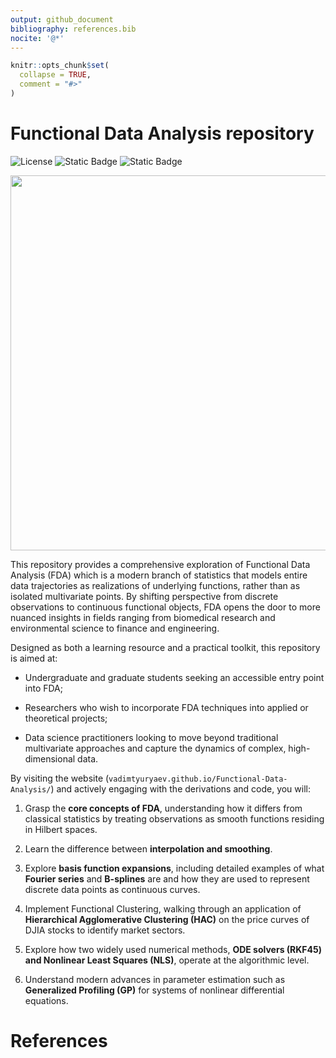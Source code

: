 ```yaml
---
output: github_document
bibliography: references.bib
nocite: '@*'
---
```

  
```r
knitr::opts_chunk$set(
  collapse = TRUE,
  comment = "#>"
)
```

# Functional Data Analysis repository

<!-- badges: start -->
![License](https://img.shields.io/badge/License-Apache%202.0%20%2B%20CC%20BY%204.0-teal.svg)
![Static Badge](https://img.shields.io/badge/Medium-https://medium.com/@vadimtyuryaev-green)
![Static Badge](https://img.shields.io/badge/LinkedIn-https%3A%2F%2Fwww.linkedin.com%2Fin%2Fvadimtyuryaev%2F-blue)
<!-- badges: end -->

<p align="center">
  <img src="Images/DJIA_HAC.jpg" width="600">
</p>
  
This repository provides a comprehensive exploration of Functional Data Analysis (FDA) 
which is a modern branch of statistics that models entire data trajectories as 
realizations of underlying functions, rather than as isolated multivariate points.
By shifting perspective from discrete observations to continuous functional objects,
FDA opens the door to more nuanced insights in fields ranging from biomedical
research and environmental science to finance and engineering.

Designed as both a learning resource and a practical toolkit, this repository is 
aimed at:
 
* Undergraduate and graduate students seeking an accessible entry point into FDA;

* Researchers who wish to incorporate FDA techniques into applied or theoretical
projects;

* Data science practitioners looking to move beyond traditional multivariate 
approaches and capture the dynamics of complex, high-dimensional data.

By visiting the website (`vadimtyuryaev.github.io/Functional-Data-Analysis/`) 
and actively engaging with the derivations and code, you will:
  
1. Grasp the **core concepts of FDA**, understanding how it differs from classical
statistics by treating observations as smooth functions residing in Hilbert spaces.

2. Learn the difference between **interpolation and smoothing**.

3. Explore **basis function expansions**, including detailed examples of what
**Fourier series** and **B-splines** are and how they are used to represent discrete 
data points as continuous curves.

4. Implement Functional Clustering, walking through an application of 
**Hierarchical Agglomerative Clustering (HAC)** on the price curves of DJIA stocks
to identify market sectors.

5. Explore how two widely used numerical methods, **ODE solvers (RKF45) and Nonlinear Least Squares (NLS)**, 
operate at the algorithmic level.

6. Understand modern advances in parameter estimation such as **Generalized Profiling (GP)** 
for systems of nonlinear differential equations. 

# References